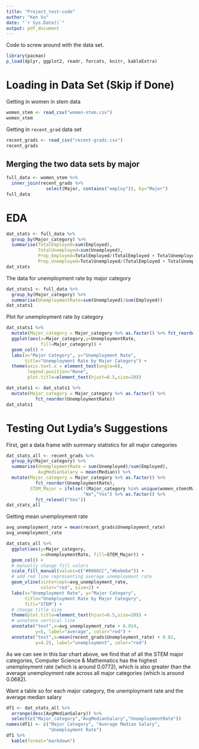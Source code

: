 ```yaml
---
title: "Project_test-code"
author: "Ken Vu"
date: "`r Sys.Date()`"
output: pdf_document
---
```


Code to screw around with the data set.
```r
library(pacman)
p_load(dplyr, ggplot2, readr, forcats, knitr, kableExtra)
```

# Loading in Data Set (Skip if Done)
Getting in women in stem data
```r
women_stem <- read_csv("women-stem.csv")
women_stem
```

Getting in `recent_grad` data set
```r
recent_grads <- read_csv("recent-grads.csv")
recent_grads
```


## Merging the two data sets by major
```r
full_data <- women_stem %>%
  inner_join(recent_grads %>% 
               select(Major, contains("employ")), by="Major")
full_data
```

# EDA
```r
dat_stats <- full_data %>%
  group_by(Major_category) %>%
  summarise(TotalEmployed=sum(Employed),
            TotalUnemployed=sum(Unemployed),
            Prop_Employed=TotalEmployed/(TotalEmployed + TotalUnemployed),
            Prop_Unemployed=TotalUnemployed/(TotalEmployed + TotalUnemployed))
dat_stats
```

The data for unemployment rate by major category
```r
dat_stats1 <- full_data %>%
  group_by(Major_category) %>% 
  summarise(UnemploymentRate=sum(Unemployed)/sum(Employed))
dat_stats1
```

Plot for unemployment rate by category
```r
dat_stats1 %>%
  mutate(Major_category = Major_category %>% as.factor() %>% fct_reorder(UnemploymentRate)) %>%
  ggplot(aes(x=Major_category,y=UnemploymentRate, 
             fill=Major_category)) + 
  geom_col() + 
  labs(x="Major Category", y="Unemployment Rate",
       title="Unemployment Rate by Major Category") +
  theme(axis.text.x = element_text(angle=8),
        legend.position="None",
        plot.title=element_text(hjust=0.5,size=20))
```

```r
dat_stats1 <- dat_stats1 %>%
  mutate(Major_category = Major_category %>% as.factor() %>%
           fct_reorder(UnemploymentRate))
dat_stats1
```

# Testing Out Lydia's Suggestions
FIrst, get a data frame with summary statistics for all major categories
```r
dat_stats_all <- recent_grads %>%
  group_by(Major_category) %>%
  summarise(UnemploymentRate = sum(Unemployed)/sum(Employed),
            AvgMedianSalary = mean(Median)) %>%
  mutate(Major_category = Major_category %>% as.factor() %>%
           fct_reorder(UnemploymentRate),
         STEM_Major = ifelse(!(Major_category %in% unique(women_stem$Major_category)),
                             "No","Yes") %>% as.factor() %>%
           fct_relevel("Yes"))
dat_stats_all
```

Getting mean unemployment rate
```r
avg_unemployment_rate = mean(recent_grads$Unemployment_rate)
avg_unemployment_rate
```


```r
dat_stats_all %>%
  ggplot(aes(y=Major_category, 
             x=UnemploymentRate, fill=STEM_Major)) +
  geom_col() + 
  # manually change fill colors
  scale_fill_manual(values=c("#0066CC","#bebebe")) +
  # add red line representing average unemployment rate 
  geom_vline(xintercept=avg_unemployment_rate,
             color="red", size=2) + 
  labs(x="Unemployment Rate", y="Major Category",
       title="Unemployment Rate by Major Category",
       fill="STEM") + 
  # change title size
  theme(plot.title=element_text(hjust=0.5,size=20)) + 
  # annotate vertical line
  annotate("text",x=avg_unemployment_rate + 0.014,
           y=5, label="average", color="red") + 
  annotate("text",x=mean(recent_grads$Unemployment_rate) + 0.02,
           y=4.25, label="unemployment", color="red")
```

As we can see in this bar chart above, we find that of all the STEM major categories, Computer Science & Mathematics has the highest unemployment rate (which is around 0.0772), which is also greater than the average unemployment rate across all major categories (which is around 0.0682).

Want a table 
so for each major category, the unemployment rate and the average median salary
```r
df1 <- dat_stats_all %>% 
  arrange(desc(AvgMedianSalary)) %>%
  select(c("Major_category","AvgMedianSalary","UnemploymentRate"))
names(df1) <- c("Major Category", "Average Median Salary",
                "Unemployment Rate")
df1 %>% 
  kable(format="markdown")
```

